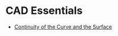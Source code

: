 # CAD Essentials

- [Continuity of the Curve and the Surface](./cad-essentials/continuity-curve-and-surface)



